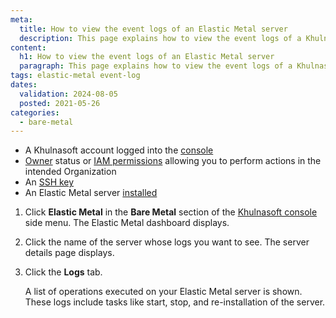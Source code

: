```yaml
---
meta:
  title: How to view the event logs of an Elastic Metal server
  description: This page explains how to view the event logs of a Khulnasoft Elastic Metal server
content:
  h1: How to view the event logs of an Elastic Metal server
  paragraph: This page explains how to view the event logs of a Khulnasoft Elastic Metal server
tags: elastic-metal event-log
dates:
  validation: 2024-08-05
  posted: 2021-05-26
categories:
  - bare-metal
---
```


<Macro id="requirements" />

- A Khulnasoft account logged into the [console](https://console.khulnasoft.com)
- [Owner](/identity-and-access-management/iam/concepts/#owner) status or [IAM permissions](/identity-and-access-management/iam/concepts/#permission) allowing you to perform actions in the intended Organization
- An [SSH key](/identity-and-access-management/organizations-and-projects/how-to/create-ssh-key/)
- An Elastic Metal server [installed](/bare-metal/elastic-metal/quickstart/#how-to-create-an-elastic-metal-server)


1. Click **Elastic Metal** in the **Bare Metal** section of the [Khulnasoft console](https://console.khulnasoft.com) side menu. The Elastic Metal dashboard displays.
2. Click the name of the server whose logs you want to see. The server details page displays.
3. Click the **Logs** tab.

    A list of operations executed on your Elastic Metal server is shown. These logs include tasks like start, stop, and re-installation of the server.


